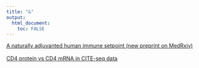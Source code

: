 ```yaml
---
title: "&"
output: 
  html_document:
    toc: FALSE
---
```


[A naturally adjuvanted human immune setpoint (new preprint on MedRxiv)](posts/new_preprint_fsc.html) 
<br>
<br>
[CD4 protein vs CD4 mRNA in CITE-seq data](posts/cd4_2.html)